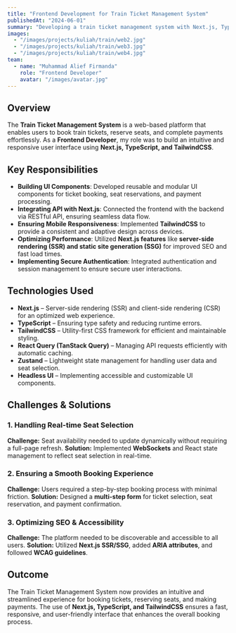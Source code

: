 ```yaml
---
title: "Frontend Development for Train Ticket Management System"
publishedAt: "2024-06-01"
summary: "Developing a train ticket management system with Next.js, TypeScript, and TailwindCSS, ensuring a seamless user experience for ticket booking, seat reservations, and payments."
images:
  - "/images/projects/kuliah/train/web2.jpg"
  - "/images/projects/kuliah/train/web3.jpg"
  - "/images/projects/kuliah/train/web4.jpg"
team:
  - name: "Muhammad Alief Firmanda"
    role: "Frontend Developer"
    avatar: "/images/avatar.jpg"
---
```


## Overview

The **Train Ticket Management System** is a web-based platform that enables users to book train tickets, reserve seats, and complete payments effortlessly. As a **Frontend Developer**, my role was to build an intuitive and responsive user interface using **Next.js, TypeScript, and TailwindCSS**.

## Key Responsibilities

- **Building UI Components**: Developed reusable and modular UI components for ticket booking, seat reservations, and payment processing.
- **Integrating API with Next.js**: Connected the frontend with the backend via RESTful API, ensuring seamless data flow.
- **Ensuring Mobile Responsiveness**: Implemented **TailwindCSS** to provide a consistent and adaptive design across devices.
- **Optimizing Performance**: Utilized **Next.js features** like **server-side rendering (SSR) and static site generation (SSG)** for improved SEO and fast load times.
- **Implementing Secure Authentication**: Integrated authentication and session management to ensure secure user interactions.

## Technologies Used

- **Next.js** – Server-side rendering (SSR) and client-side rendering (CSR) for an optimized web experience.
- **TypeScript** – Ensuring type safety and reducing runtime errors.
- **TailwindCSS** – Utility-first CSS framework for efficient and maintainable styling.
- **React Query (TanStack Query)** – Managing API requests efficiently with automatic caching.
- **Zustand** – Lightweight state management for handling user data and seat selection.
- **Headless UI** – Implementing accessible and customizable UI components.

## Challenges & Solutions

### 1. **Handling Real-time Seat Selection**
**Challenge:** Seat availability needed to update dynamically without requiring a full-page refresh.
**Solution:** Implemented **WebSockets** and React state management to reflect seat selection in real-time.

### 2. **Ensuring a Smooth Booking Experience**
**Challenge:** Users required a step-by-step booking process with minimal friction.
**Solution:** Designed a **multi-step form** for ticket selection, seat reservation, and payment confirmation.

### 3. **Optimizing SEO & Accessibility**
**Challenge:** The platform needed to be discoverable and accessible to all users.
**Solution:** Utilized **Next.js SSR/SSG**, added **ARIA attributes**, and followed **WCAG guidelines**.

## Outcome

The Train Ticket Management System now provides an intuitive and streamlined experience for booking tickets, reserving seats, and making payments. The use of **Next.js, TypeScript, and TailwindCSS** ensures a fast, responsive, and user-friendly interface that enhances the overall booking process.
